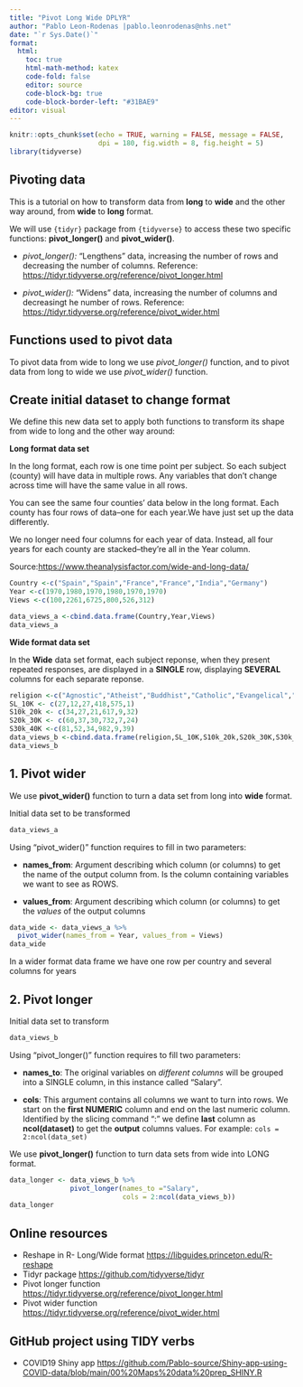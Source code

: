 ---
title: "Pivot Long Wide DPLYR"
author: "Pablo Leon-Rodenas |pablo.leonrodenas@nhs.net"
date: "`r Sys.Date()`"
format: 
  html:
    toc: true
    html-math-method: katex
    code-fold: false
    editor: source
    code-block-bg: true
    code-block-border-left: "#31BAE9"
editor: visual
---

```{r setup, include=FALSE}
knitr::opts_chunk$set(echo = TRUE, warning = FALSE, message = FALSE,
                      dpi = 180, fig.width = 8, fig.height = 5)
library(tidyverse)
```

## Pivoting data

This is a tutorial on how to transform data from **long** to **wide** and the other way around, from **wide** to **long** format.

We will use `{tidyr}` package from `{tidyverse}` to access these two specific functions: **pivot_longer()** and **pivot_wider()**.

-   *pivot_longer():* "Lengthens" data, increasing the number of rows and decreasing the number of columns. Reference: <https://tidyr.tidyverse.org/reference/pivot_longer.html>

-   *pivot_wider():* "Widens" data, increasing the number of columns and decreasingt he number of rows. Reference: <https://tidyr.tidyverse.org/reference/pivot_wider.html>

## Functions used to pivot data

To pivot data from wide to long we use *pivot_longer()* function, and to pivot data from long to wide we use *pivot_wider()* function.

## Create initial dataset to change format

We define this new data set to apply both functions to transform its shape from wide to long and the other way around:

**Long format data set**

In the long format, each row is one time point per subject. So each subject (county) will have data in multiple rows. Any variables that don't change across time will have the same value in all rows.

You can see the same four counties' data below in the long format. Each county has four rows of data--one for each year.We have just set up the data differently.

We no longer need four columns for each year of data. Instead, all four years for each county are stacked--they're all in the Year column.

Source:<https://www.theanalysisfactor.com/wide-and-long-data/>

```{r Initital_long_dataset}
Country <-c("Spain","Spain","France","France","India","Germany")
Year <-c(1970,1980,1970,1980,1970,1970)
Views <-c(100,2261,6725,800,526,312)

data_views_a <-cbind.data.frame(Country,Year,Views)
data_views_a
```

**Wide format data set**

In the **Wide** data set format, each subject reponse, when they present repeated responses, are displayed in a **SINGLE** row, displaying **SEVERAL** columns for each separate reponse.

```{r Initital_wide_dataset}
religion <-c("Agnostic","Atheist","Buddhist","Catholic","Evangelical","Hindu")
SL_10K <- c(27,12,27,418,575,1)
S10k_20k <- c(34,27,21,617,9,32)
S20k_30K <- c(60,37,30,732,7,24)
S30k_40K <-c(81,52,34,982,9,39)
data_views_b <-cbind.data.frame(religion,SL_10K,S10k_20k,S20k_30K,S30k_40K)
data_views_b
```

## 1. Pivot wider

We use **pivot_wider()** function to turn a data set from long into **wide** format.

Initial data set to be transformed

```{r initial long dataset, echo=TRUE}
data_views_a
```

Using "pivot_wider()" function requires to fill in two parameters:

-   **names_from**: Argument describing which column (or columns) to get the name of the output column from. Is the column containing variables we want to see as ROWS.

-   **values_from**: Argument describing which column (or columns) to get the *values* of the output columns

```{r pivot_long_TO_WIDE, echo=TRUE}
data_wide <- data_views_a %>% 
  pivot_wider(names_from = Year, values_from = Views)
data_wide
```

In a wider format data frame we have one row per country and several columns for years

## 2. Pivot longer

Initial data set to transform

```{r}
data_views_b
```

Using "pivot_longer()" function requires to fill two parameters:

-   **names_to**: The original variables on *different columns* will be grouped into a SINGLE column, in this instance called "Salary".

-   **cols**: This argument contains all columns we want to turn into rows. We start on the **first NUMERIC** column and end on the last numeric column. Identified by the slicing command ":" we define **last** column as **ncol(dataset)** to get the **output** columns values. For example: `cols = 2:ncol(data_set)`

We use **pivot_longer()** function to turn data sets from wide into LONG format.

```{r Pivot longer,echo=TRUE}
data_longer <- data_views_b %>% 
               pivot_longer(names_to ="Salary",
                            cols = 2:ncol(data_views_b))
data_longer
```

## Online resources

-   Reshape in R- Long/Wide format <https://libguides.princeton.edu/R-reshape>
-   Tidyr package <https://github.com/tidyverse/tidyr>
-   Pivot longer function <https://tidyr.tidyverse.org/reference/pivot_longer.html>
-   Pivot wider function <https://tidyr.tidyverse.org/reference/pivot_wider.html>

## GitHub project using TIDY verbs

-   COVID19 Shiny app <https://github.com/Pablo-source/Shiny-app-using-COVID-data/blob/main/00%20Maps%20data%20prep_SHINY.R>
